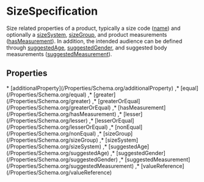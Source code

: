 # SizeSpecification

Size related properties of a product, typically a size code (<a class="localLink" href="/name">name</a>) and optionally a <a class="localLink" href="/sizeSystem">sizeSystem</a>, <a class="localLink" href="/sizeGroup">sizeGroup</a>, and product measurements (<a class="localLink" href="/hasMeasurement">hasMeasurement</a>). In addition, the intended audience can be defined through <a class="localLink" href="/suggestedAge">suggestedAge</a>, <a class="localLink" href="/suggestedGender">suggestedGender</a>, and suggested body measurements (<a class="localLink" href="/suggestedMeasurement">suggestedMeasurement</a>).

## Properties

<Grid>
* [additionalProperty](/Properties/Schema.org/additionalProperty)
,* [equal](/Properties/Schema.org/equal)
,* [greater](/Properties/Schema.org/greater)
,* [greaterOrEqual](/Properties/Schema.org/greaterOrEqual)
,* [hasMeasurement](/Properties/Schema.org/hasMeasurement)
,* [lesser](/Properties/Schema.org/lesser)
,* [lesserOrEqual](/Properties/Schema.org/lesserOrEqual)
,* [nonEqual](/Properties/Schema.org/nonEqual)
,* [sizeGroup](/Properties/Schema.org/sizeGroup)
,* [sizeSystem](/Properties/Schema.org/sizeSystem)
,* [suggestedAge](/Properties/Schema.org/suggestedAge)
,* [suggestedGender](/Properties/Schema.org/suggestedGender)
,* [suggestedMeasurement](/Properties/Schema.org/suggestedMeasurement)
,* [valueReference](/Properties/Schema.org/valueReference)

</Grid>

